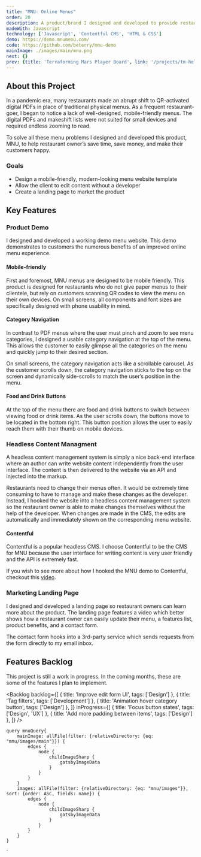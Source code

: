 ```yaml
---
title: "MNU: Online Menus"
order: 20
description: A product/brand I designed and developed to provide restaurant owners with well-designed, mobile-friendly menu websites.
madeWith: Javascript
technology: ['Javascript', 'Contentful CMS', 'HTML & CSS']
demo: https://demo.mnumenu.com/
code: https://github.com/beterry/mnu-demo
mainImage: ./images/main/mnu.png
next: {}
prev: {title: 'Terraforming Mars Player Board', link: '/projects/tm-helper'}
---
```



## About this Project

In a pandemic era, many restaurants made an abrupt shift to QR-activated digital PDFs in place of traditional physical menus. As a frequent restaurant-goer, I began to notice a lack of well-designed, mobile-friendly menus. The digital PDFs and makeshift lists were not suited for small devices and required endless zooming to read.

To solve all these menu problems I designed and developed this product, MNU, to help restaurant owner’s save time, save money, and make their customers happy.

### Goals

- Design a mobile-friendly, modern-looking menu website template
- Allow the client to edit content without a developer
- Create a landing page to market the product

## Key Features

### Product Demo

I designed and developed a working demo menu website. This demo demonstrates to customers the numerous benefits of an improved online menu experience.

#### Mobile-friendly

First and foremost, MNU menus are designed to be mobile friendly. This product is designed for restaurants who do not give paper menus to their clientele, but rely on customers scanning QR codes to view the menu on their own devices. On small screens, all components and font sizes are specifically designed with phone usability in mind.

<Screenshot 
    image={props.data.images.edges[0].node.childImageSharp.gatsbyImageData}
    caption='The menu is designed to be used on any sized device.'
    url='https://demo.mnumenu.com'
    mobile
/>

#### Category Navigation

In contrast to PDF menus where the user must pinch and zoom to see menu categories, I designed a usable category navigation at the top of the menu. This allows the customer to easily glimpse all the categories on the menu and quickly jump to their desired section.

On small screens, the category navigation acts like a scrollable carousel. As the customer scrolls down, the category navigation sticks to the top on the screen and dynamically side-scrolls to match the user’s position in the menu.

#### Food and Drink Buttons

At the top of the menu there are food and drink buttons to switch between viewing food or drink items. As the user scrolls down, the buttons move to be located in the bottom right. This button position allows the user to easily reach them with their thumb on mobile devices.

<Screenshot 
    image={props.data.images.edges[1].node.childImageSharp.gatsbyImageData}
    caption='The category nevigation sticks to the top of the screen and horizontally auto-scrolls. The food and drink buttons are conviently located in the bottom right.'
    url='https://demo.mnumenu.com'
    mobile
/>

### Headless Content Managment

A headless content management system is simply a nice back-end interface where an author can write website content independently from the user interface. The content is then delivered to the website via an API and injected into the markup.

Restaurants need to change their menus often. It would be extremely time consuming to have to manage and make these changes as the developer. Instead, I hooked the website into a headless content management system so the restaurant owner is able to make changes themselves without the help of the developer. When changes are made in the CMS, the edits are automatically and immediately shown on the corresponding menu website.

#### Contentful

Contentful is a popular headless CMS. I choose Contentful to be the CMS for MNU because the user interface for writing content is very user friendly and the API is extremely fast. 

<Callout emoji='&#128249;'>
    If you wish to see more about how I hooked the MNU demo to Contentful, checkout this <a href='#'>video</a>.
</Callout>

<Screenshot 
    image={props.data.images.edges[2].node.childImageSharp.gatsbyImageData}
    caption='A screenshot of the Contentful portal. The restaurant has full control of all menu content via this CMS.'
    url='app.contentful.com'
/>

### Marketing Landing Page

I designed and developed a landing page so restaurant owners can learn more about the product. The landing page features a video which better shows how a restaurant owner can easily update their menu, a features list, product benefits, and a contact form.

The contact form hooks into a 3rd-party service which sends requests from the form directly to my email inbox.

<Screenshot 
    image={props.data.images.edges[3].node.childImageSharp.gatsbyImageData}
    caption='The landing page markets MNU to prospective customers.'
    url='https://mnumenu.com'
/>


## Features Backlog

This project is still a work in progress. In the coming months, these are some of the features I plan to implement.

<Backlog 
    backlog={[
        {
            title: 'Improve edit form UI',
            tags: ['Design']
        },
        {
            title: 'Tag filters',
            tags: ['Development']
        },
        {
            title: 'Animation hover category button',
            tags: ['Design']
        },
    ]}
    inProgress={[
        {
            title: 'Focus button states',
            tags: ['Design', 'UX']
        },
        {
            title: 'Add more padding between items',
            tags: ['Design']
        },
    ]}
/>

    query mnuQuery{
        mainImage: allFile(filter: {relativeDirectory: {eq: "mnu/images/main"}}) {
            edges {
                node {
                    childImageSharp {
                        gatsbyImageData
                    }
                }
            }
        }
        images: allFile(filter: {relativeDirectory: {eq: "mnu/images"}}, sort: {order: ASC, fields: name}) {
            edges {
                node {
                    childImageSharp {
                        gatsbyImageData
                    }
                }
            }
        }
    }
`
